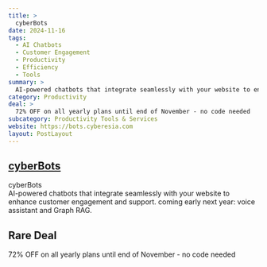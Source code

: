 ```yaml
---
title: >
  cyberBots
date: 2024-11-16
tags:
  - AI Chatbots
  - Customer Engagement
  - Productivity
  - Efficiency
  - Tools
summary: >
  AI-powered chatbots that integrate seamlessly with your website to enhance customer engagement and support. coming early next year: voice assistant and Graph RAG.
category: Productivity
deal: >
  72% OFF on all yearly plans until end of November - no code needed
subcategory: Productivity Tools & Services
website: https://bots.cyberesia.com
layout: PostLayout
---
```


## [cyberBots](https://bots.cyberesia.com)

cyberBots <br/>
AI-powered chatbots that integrate seamlessly with your website to enhance customer engagement and support. coming early next year: voice assistant and Graph RAG.

## Rare Deal

72% OFF on all yearly plans until end of November - no code needed
